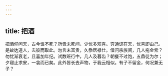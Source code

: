 ```yaml
---
---
---
```

title: 把酒
---



把酒仰问天，古今谁不死？所贵未死间，少忧多欢喜。穷通谅在天，忧喜即由己。是故达道人，去彼而取此。勿言未富贵，久忝居禄仕。借问宗族间，几人拖金紫？勿忧渐衰老，且喜加年纪。试数班行中，几人及暮齿？朝餐不过饱，五鼎徒为尔；夕寝止求安，一衾而已矣。此外皆长去声物，于我云相似。有子不留金，何况兼无子？